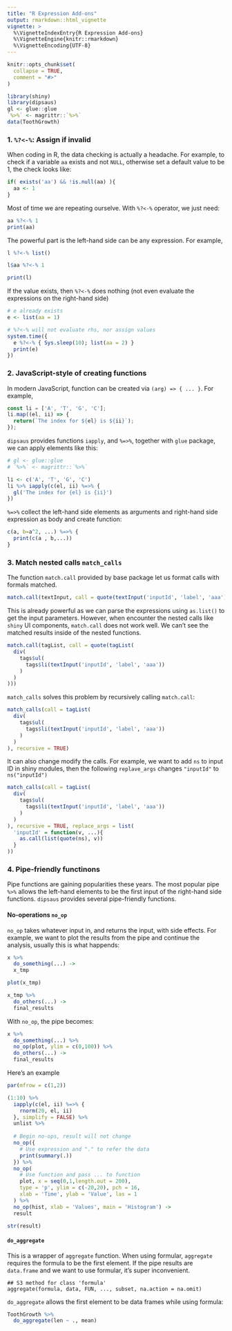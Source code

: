 ```yaml
---
title: "R Expression Add-ons"
output: rmarkdown::html_vignette
vignette: >
  %\VignetteIndexEntry{R Expression Add-ons}
  %\VignetteEngine{knitr::rmarkdown}
  %\VignetteEncoding{UTF-8}
---
```


```r
knitr::opts_chunk$set(
  collapse = TRUE,
  comment = "#>"
)
```

```r
library(shiny)
library(dipsaus)
gl <- glue::glue
`%>%` <- magrittr::`%>%`
data(ToothGrowth)
```


### 1. `%?<-%`: Assign if invalid

When coding in R, the data checking is actually a headache. For example, to check if a variable `aa` exists and not `NULL`, otherwise set a default value to be 1, the check looks like:

```r
if( exists('aa') && !is.null(aa) ){
  aa <- 1
}
```

Most of time we are repeating ourselve. With `%?<-%` operator, we just need:

```r
aa %?<-% 1
print(aa)
```

The powerful part is the left-hand side can be any expression. For example, 

```r
l %?<-% list()

l$aa %?<-% 1

print(l)
```

If the value exists, then `%?<-%` does nothing (not even evaluate the expressions on the right-hand side)

```r
# e already exists
e <- list(aa = 1)

# %?<-% will not evaluate rhs, nor assign values
system.time({
  e %?<-% { Sys.sleep(10); list(aa = 2) }
  print(e)
})

```

### 2. JavaScript-style of creating functions

In modern JavaScript, function can be created via `(arg) => { ... }`. For example,

```js
const li = ['A', 'T', 'G', 'C'];
li.map((el, ii) => {
  return(`The index for ${el} is ${ii}`);
});
```

`dipsaus` provides functions `iapply`, and `%=>%`, together with `glue` package, we can apply elements like this:

```r
# gl <- glue::glue
# `%>%` <- magrittr::`%>%`

li <- c('A', 'T', 'G', 'C')
li %>% iapply(c(el, ii) %=>% {
  gl('The index for {el} is {ii}')
})

```

`%=>%` collect the left-hand side elements as arguments and right-hand side expression as body and create function:

```r
c(a, b=a^2, ...) %=>% {
  print(c(a , b,...))
}
```


### 3. Match nested calls `match_calls`

The function `match.call` provided by base package let us format calls with formals matched.

```r
match.call(textInput, call = quote(textInput('inputId', 'label', 'aaa')))
```

This is already powerful as we can parse the expressions using `as.list()` to get the input parameters. However, when encounter the nested calls like `shiny` UI components, `match.call` does not work well. We can't see the matched results inside of the nested functions. 

```r
match.call(tagList, call = quote(tagList(
  div(
    tags$ul(
      tags$li(textInput('inputId', 'label', 'aaa'))
    )
  )
)))
```

`match_calls` solves this problem by recursively calling `match.call`:

```r
match_calls(call = tagList(
  div(
    tags$ul(
      tags$li(textInput('inputId', 'label', 'aaa'))
    )
  )
), recursive = TRUE)
```

It can also change modify the calls. For example, we want to add `ns` to input ID in shiny modules, then the following `replave_args` changes `"inputId"` to `ns("inputId")`

```r
match_calls(call = tagList(
  div(
    tags$ul(
      tags$li(textInput('inputId', 'label', 'aaa'))
    )
  )
), recursive = TRUE, replace_args = list(
  'inputId' = function(v, ...){
    as.call(list(quote(ns), v))
  }
))

```

### 4. Pipe-friendly functinons

Pipe functions are gaining popularities these years. The most popular pipe `%>%` allows the left-hand elements to be the first input of the right-hand side functions. `dipsaus` provides several pipe-friendly functions.

#### No-operations `no_op`

`no_op` takes whatever input in, and returns the input, with side effects. For example, we want to plot the results from the pipe and continue the analysis, usually this is what happends:

```r
x %>% 
  do_something(...) ->
  x_tmp

plot(x_tmp)

x_tmp %>% 
  do_others(...) ->
  final_results
```

With `no_op`, the pipe becomes:

```r
x %>% 
  do_something(...) %>% 
  no_op(plot, ylim = c(0,100)) %>% 
  do_others(...) ->
  final_results
```

Here's an example

```r

par(mfrow = c(1,2))

(1:10) %>% 
  iapply(c(el, ii) %=>% {
    rnorm(20, el, ii)
  }, simplify = FALSE) %>% 
  unlist %>% 
  
  # Begin no-ops, result will not change
  no_op({
    # Use expression and "." to refer the data
    print(summary(.))
  }) %>% 
  no_op(
    # Use function and pass ... to function
    plot, x = seq(0,1,length.out = 200), 
    type = 'p', ylim = c(-20,20), pch = 16,
    xlab = 'Time', ylab = 'Value', las = 1
  ) %>% 
  no_op(hist, xlab = 'Values', main = 'Histogram') ->
  result

str(result)
```

#### `do_aggregate`

This is a wrapper of `aggregate` function. When using formular, `aggregate` requires the formula to be the first element. If the pipe results are `data.frame` and we want to use formular, it's super inconvenient.

```
## S3 method for class 'formula'
aggregate(formula, data, FUN, ..., subset, na.action = na.omit)
```

`do_aggregate` allows the first element to be data frames while using formula:

```r
ToothGrowth %>%
  do_aggregate(len ~ ., mean)
```






